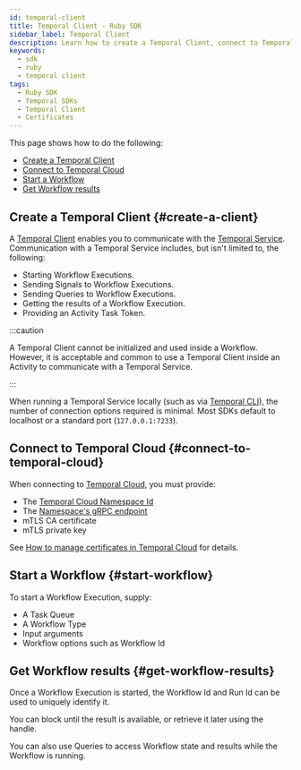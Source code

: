 ```yaml
---
id: temporal-client
title: Temporal Client - Ruby SDK
sidebar_label: Temporal Client
description: Learn how to create a Temporal Client, connect to Temporal Cloud, start a Workflow, and get Workflow results using the Temporal Ruby SDK.
keywords:
  - sdk
  - ruby
  - temporal client
tags:
  - Ruby SDK
  - Temporal SDKs
  - Temporal Client
  - Certificates
---
```


This page shows how to do the following:

- [Create a Temporal Client](#create-a-client)
- [Connect to Temporal Cloud](#connect-to-temporal-cloud)
- [Start a Workflow](#start-workflow)
- [Get Workflow results](#get-workflow-results)

## Create a Temporal Client {#create-a-client}

A [Temporal Client](/encyclopedia/temporal-sdks#temporal-client) enables you to communicate with the [Temporal Service](/temporal-service).
Communication with a Temporal Service includes, but isn't limited to, the following:

- Starting Workflow Executions.
- Sending Signals to Workflow Executions.
- Sending Queries to Workflow Executions.
- Getting the results of a Workflow Execution.
- Providing an Activity Task Token.

:::caution

A Temporal Client cannot be initialized and used inside a Workflow.
However, it is acceptable and common to use a Temporal Client inside an Activity to communicate with a Temporal Service.

:::

When running a Temporal Service locally (such as via [Temporal CLI](https://docs.temporal.io/cli/server#start-dev)), the number of connection options required is minimal.
Most SDKs default to localhost or a standard port (`127.0.0.1:7233`).

<!-- CONTENT -->

## Connect to Temporal Cloud {#connect-to-temporal-cloud}

When connecting to [Temporal Cloud](/cloud), you must provide:

- The [Temporal Cloud Namespace Id](/cloud/namespaces#temporal-cloud-namespace-id)
- The [Namespace's gRPC endpoint](/cloud/namespaces#temporal-cloud-grpc-endpoint)
- mTLS CA certificate
- mTLS private key

See [How to manage certificates in Temporal Cloud](/cloud/certificates) for details.

<!-- CONTENT -->

## Start a Workflow {#start-workflow}

To start a Workflow Execution, supply:

- A Task Queue
- A Workflow Type
- Input arguments
- Workflow options such as Workflow Id

<!-- CONTENT -->

## Get Workflow results {#get-workflow-results}

Once a Workflow Execution is started, the Workflow Id and Run Id can be used to uniquely identify it.

You can block until the result is available, or retrieve it later using the handle.

You can also use Queries to access Workflow state and results while the Workflow is running.

<!-- CONTENT -->
